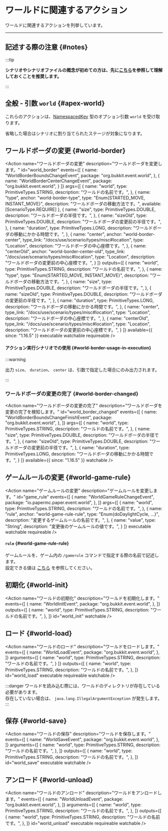

# ワールドに関連するアクション

ワールドに関連するアクションを列挙しています。

---

## 記述する際の注意 {#notes}

:::tip

**シナリオやシナリオファイルの概念が初めての方は、先に[こちら](/docs/use/scenario)を参照して理解しておくことを推奨します。**

:::

<BelowDocument docId="use/scenario/scenario-file"
               label="シナリオファイルを記述する際の注意"
               anchor="notes"
/>

## 全般 - 引数 `world` {#apex-world}

これらのアクションは、[NamespacedKey](/docs/use/scenario/types/misc#namespaced-key) 型のオプション引数 `world` を受け取ります。

省略した場合はシナリオに割り当てられたステージが対象になります。

## ワールドボーダの変更 {#world-border}

<Action name="ワールドボーダの変更"
        description="ワールドボーダを変更します。"
        id="world_border"
        events={[
          {
            name: "WorldBorderBoundsChangeEvent",
            package: "org.bukkit.event.world",
          },
          {
            name: "WorldBorderCenterChangeEvent",
            package: "org.bukkit.event.world",
          }
        ]}
        args={[
          {
            name: "world",
            type: PrimitiveTypes.STRING,
            description: "ワールドの名前です。",
          },
          {
            name: "type",
            anchor: "world-border-type",
            type: "Enum{STARTED_MOVE, INSTANT_MOVE}",
            description: "ワールドボーダの移動方法です。",
            available: [ScenarioType.REQUIRE]
          },
          {
            name: "size",
            type: PrimitiveTypes.DOUBLE,
            description: "ワールドボーダの半径です。",
          },
          {
            name: "sizeOld",
            type: PrimitiveTypes.DOUBLE,
            description: "ワールドボーダの変更前の半径です。",
          },
          {
            name: "duration",
            type: PrimitiveTypes.LONG,
            description: "ワールドボーダの移動にかかる時間です。",
          },
          {
            name: "center",
            anchor: "world-border-center",
            type_link: "/docs/use/scenario/types/misc#location",
            type: "Location",
            description: "ワールドボーダの中心座標です。",
          },
          {
            name: "centerOld",
            anchor: "world-border-center-old",
            type_link: "/docs/use/scenario/types/misc#location",
            type: "Location",
            description: "ワールドボーダの変更前の中心座標です。",
          }
        ]}
        outputs={[
          {
            name: "world",
            type: PrimitiveTypes.STRING,
            description: "ワールドの名前です。",
          },
          {
            name: "type",
            type: "Enum{STARTED_MOVE, INSTANT_MOVE}",
            description: "ワールドボーダの移動方法です。",
          },
          {
            name: "size",
            type: PrimitiveTypes.DOUBLE,
            description: "ワールドボーダの半径です。",
          },
          {
            name: "sizeOld",
            type: PrimitiveTypes.DOUBLE,
            description: "ワールドボーダの変更前の半径です。",
          },
          {
            name: "duration",
            type: PrimitiveTypes.LONG,
            description: "ワールドボーダの移動にかかる時間です。",
          },
          {
            name: "center",
            type_link: "/docs/use/scenario/types/misc#location",
            type: "Location",
            description: "ワールドボーダの中心座標です。",
          },
          {
            name: "centerOld",
            type_link: "/docs/use/scenario/types/misc#location",
            type: "Location",
            description: "ワールドボーダの変更前の中心座標です。",
          }
        ]}
        available={{
          since: "1.16.5"
        }}
        executable watchable requireable
/>

#### アクション実行シナリオでの使用 {#world-border-usage-in-execution}

:::warning

出力 `size`、 `duration`、 `center` は、引数で指定した場合にのみ出力されます。

:::

### ワールドボーダの変更の完了 {#world-border-changed}

<Action name="ワールドボーダの変更の完了"
        description="ワールドボーダを変更の完了を検知します。"
        id="world_border_changed"
        events={[
          {
            name: "WorldBorderBoundsChangeFinishEvent",
            package: "org.bukkit.event.world",
          },
        ]}
        args={[
          {
            name: "world",
            type: PrimitiveTypes.STRING,
            description: "ワールドの名前です。",
          },
          {
            name: "size",
            type: PrimitiveTypes.DOUBLE,
            description: "ワールドボーダの半径です。",
          },
          {
            name: "sizeOld",
            type: PrimitiveTypes.DOUBLE,
            description: "ワールドボーダの変更前の半径です。",
          },
          {
            name: "duration",
            type: PrimitiveTypes.LONG,
            description: "ワールドボーダの移動にかかる時間です。",
          }
        ]}
        available={{
          since: "1.16.5"
        }}
        watchable
/>

## ゲームルールの変更 {#world-game-rule}

<Action name="ゲームルールの変更"
        description="ゲームルールを変更します。"
        id="game_rule"
        events={[
          {
            name: "WorldGameRuleChangeEvent",
            package: "io.papermc.paper.event.world",
          },
        ]}
        args={[
          {
            name: "world",
            type: PrimitiveTypes.STRING,
            description: "ワールドの名前です。",
          },
          {
            name: "rule",
            anchor: "world-game-rule-rule",
            type: "Enum{doDaylightCycle, ...}",
            description: "変更するゲームルールの名前です。",
          },
          {
            name: "value",
            type: "String",
            description: "変更後のゲームルールの値です。",
          }
        ]}
        executable watchable requireable
/>

#### `rule` {#world-game-rule-rule}

ゲームルールを、ゲーム内の `/gamerule` コマンドで指定する際の名前で記述します。  
設定できる値は [こちら](https://minecraft.fandom.com/ja/wiki/Commands/gamerule) を参照してください。

## 初期化 {#world-init}

<Action name="ワールドの初期化"
        description="ワールドを初期化します。"
        events={[
          {
            name: "WorldInitEvent",
            package: "org.bukkit.event.world",
          },
        ]}
        outputs={[
          {
            name: "world",
            type: PrimitiveTypes.STRING,
            description: "ワールドの名前です。",
          },
        ]}
        id="world_init"
        watchable
/>

## ロード {#world-load}

<Action name="ワールドのロード"
        description="ワールドをロードします。"
        events={[
          {
            name: "WorldLoadEvent",
            package: "org.bukkit.event.world",
          },
        ]}
        arguments={[
          {
            name: "world",
            type: PrimitiveTypes.STRING,
            description: "ワールドの名前です。",
          }
        ]}
        outputs={[
          {
            name: "world",
            type: PrimitiveTypes.STRING,
            description: "ワールドの名前です。",
          },
        ]}
        id="world_load"
        executable requireable watchable
/>

:::danger
ワールドを読み込む際には、ワールドのディレクトリが存在している必要があります。  
存在していない場合は、 `java.lang.IllegalArgumentException` が発生します。
:::

## 保存 {#world-save}

<Action name="ワールドの保存"
        description="ワールドを保存します。"
        events={[
          {
            name: "WorldSaveEvent",
            package: "org.bukkit.event.world",
          },
        ]}
        arguments={[
          {
            name: "world",
            type: PrimitiveTypes.STRING,
            description: "ワールドの名前です。",
          },
        ]}
        outputs={[
          {
            name: "world",
            type: PrimitiveTypes.STRING,
            description: "ワールドの名前です。",
          },
        ]}
        id="world_save"
        executable watchable
/>

## アンロード {#world-unload}

<Action name="ワールドのアンロード"
        description="ワールドをアンロードします。"
        events={[
          {
            name: "WorldUnloadEvent",
            package: "org.bukkit.event.world",
          },
        ]}
        arguments={[
          {
            name: "world",
            type: PrimitiveTypes.STRING,
            description: "ワールドの名前です。",
          },
        ]}
        outputs={[
          {
            name: "world",
            type: PrimitiveTypes.STRING,
            description: "ワールドの名前です。",
          },
        ]}
        id="world_unload"
        executable requireable watchable
/>
